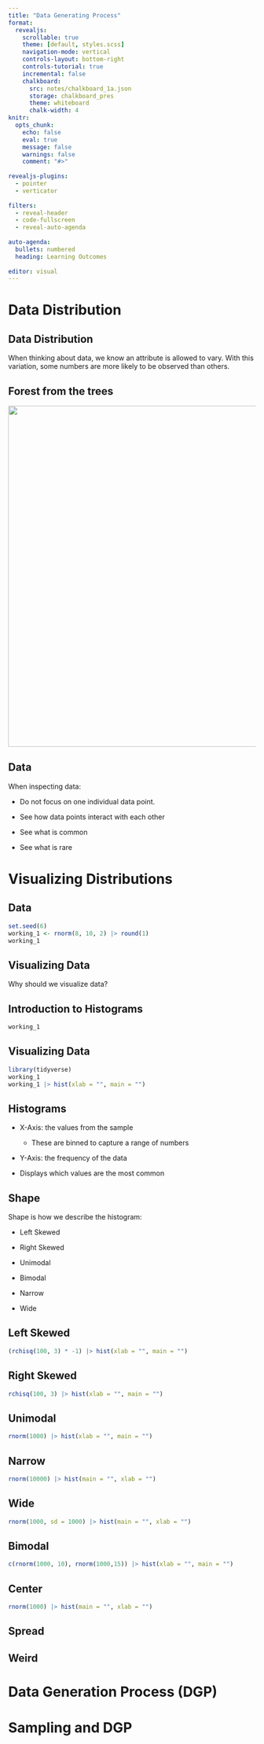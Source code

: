 ```yaml
---
title: "Data Generating Process"
format:
  revealjs:
    scrollable: true
    theme: [default, styles.scss]
    navigation-mode: vertical
    controls-layout: bottom-right
    controls-tutorial: true
    incremental: false 
    chalkboard:
      src: notes/chalkboard_1a.json
      storage: chalkboard_pres
      theme: whiteboard
      chalk-width: 4
knitr:
  opts_chunk: 
    echo: false
    eval: true
    message: false
    warnings: false
    comment: "#>" 
    
revealjs-plugins:
  - pointer
  - verticator
  
filters: 
  - reveal-header
  - code-fullscreen
  - reveal-auto-agenda
  
auto-agenda:
  bullets: numbered
  heading: Learning Outcomes
  
editor: visual
---
```


# Data Distribution

## Data Distribution

When thinking about data, we know an attribute is allowed to vary. With this variation, some numbers are more likely to be observed than others.

## Forest from the trees

![](https://images.fineartamerica.com/images/artworkimages/mediumlarge/1/seeing-the-forest-through-the-tree-jill-reger.jpg){fig-align="center" width="694"}

## Data

When inspecting data:

-   Do not focus on one individual data point.

-   See how data points interact with each other

-   See what is common

-   See what is rare

# Visualizing Distributions

## Data

```r
set.seed(6)
working_1 <- rnorm(8, 10, 2) |> round(1)
working_1
```

## Visualizing Data

Why should we visualize data?

## Introduction to Histograms

```r
working_1
```

## Visualizing Data

```r
library(tidyverse)
working_1
working_1 |> hist(xlab = "", main = "")
```

## Histograms

-   X-Axis: the values from the sample

    -   These are binned to capture a range of numbers

-   Y-Axis: the frequency of the data

-   Displays which values are the most common

## Shape

Shape is how we describe the histogram:

-   Left Skewed

-   Right Skewed

-   Unimodal

-   Bimodal

-   Narrow

-   Wide

## Left Skewed

```r
(rchisq(100, 3) * -1) |> hist(xlab = "", main = "")
```

## Right Skewed

```r
rchisq(100, 3) |> hist(xlab = "", main = "")
```

## Unimodal

```r
rnorm(1000) |> hist(xlab = "", main = "")

```

## Narrow

```r
rnorm(10000) |> hist(main = "", xlab = "") 
```

## Wide

```r
rnorm(1000, sd = 1000) |> hist(main = "", xlab = "") 
```

## Bimodal

```r
c(rnorm(1000, 10), rnorm(1000,15)) |> hist(xlab = "", main = "")
```

## Center

```r
rnorm(1000) |> hist(main = "", xlab = "")
```

## Spread

## Weird

## 

# Data Generation Process (DGP)

# Sampling and DGP
